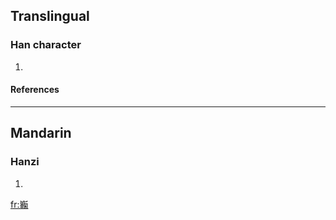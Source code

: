 ==Translingual==
===Han character===
{{Han char|rn=46|rad=山|as=17|sn=20|four=|canj=山廿十木 (UTJD)}}
# {{defn|Han|sort=山17}}
====References====
{{Han ref|kx=0322.230|dkj=08617|dj=0622.350|hdz=10806.090|uh=5DC8|ud=24008}}
----
==Mandarin==
===Hanzi===
{{cmn-hanzi|pin=[[jú]] ([[ju2]])|wg=chü<sup>2</sup>}}
# {{defn|Mandarin}}

[[fr:巈]]